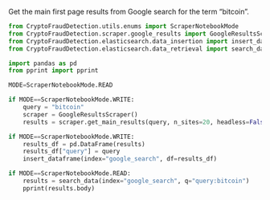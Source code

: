 Get the main first page results from Google search for the term "bitcoin".
```python
from CryptoFraudDetection.utils.enums import ScraperNotebookMode
from CryptoFraudDetection.scraper.google_results import GoogleResultsScraper
from CryptoFraudDetection.elasticsearch.data_insertion import insert_dataframe
from CryptoFraudDetection.elasticsearch.data_retrieval import search_data

import pandas as pd
from pprint import pprint
```

```python
MODE=ScraperNotebookMode.READ
```

```python
if MODE==ScraperNotebookMode.WRITE:
    query = "bitcoin"
    scraper = GoogleResultsScraper()
    results = scraper.get_main_results(query, n_sites=20, headless=False)
```

```python
if MODE==ScraperNotebookMode.WRITE:
    results_df = pd.DataFrame(results)
    results_df["query"] = query
    insert_dataframe(index="google_search", df=results_df)
```

```python
if MODE==ScraperNotebookMode.READ:
    results = search_data(index="google_search", q="query:bitcoin")
    pprint(results.body)
```